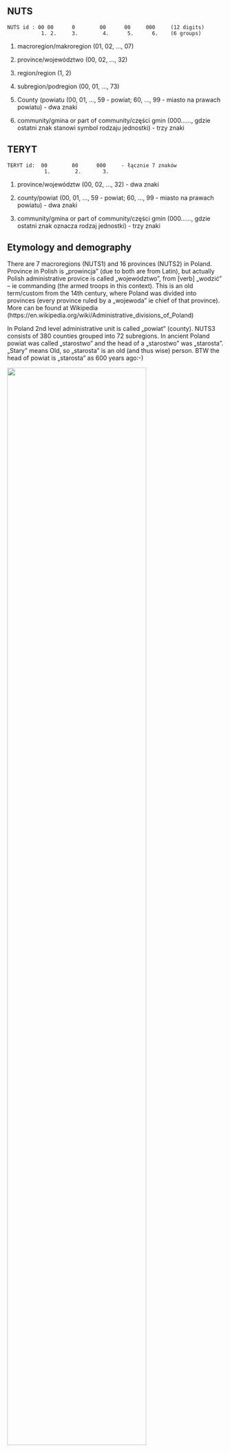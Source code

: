 ## NUTS

```
NUTS id : 00 00      0        00      00     000     (12 digits)
           1. 2.     3.        4.      5.      6.    (6 groups)
```

1. macroregion/makroregion (01, 02, ..., 07) 

2. province/województwo (00, 02, ..., 32) 

3. region/region (1, 2)

4. subregion/podregion (00, 01, ..., 73) 

5. County (powiatu (00, 01, ..., 59 - powiat; 60, ..., 99 - miasto na prawach powiatu) - dwa znaki

6. community/gmina or part of community/części gmin (000......, gdzie ostatni znak stanowi symbol rodzaju jednostki)  - trzy znaki

## TERYT

```
TERYT id:  00        00      000     - łącznie 7 znaków
            1.        2.       3.
```

1. province/województw (00, 02, ..., 32)       - dwa znaki

2. county/powiat (00, 01, ..., 59 - powiat; 60, ..., 99 - miasto na prawach powiatu) - dwa znaki

3. community/gmina or part of community/części gmin (000......, gdzie ostatni znak oznacza rodzaj jednostki) - trzy znaki

## Etymology and demography

There are 7 macroregions (NUTS1) and 16 provinces (NUTS2) in Poland.
Province in Polish is „prowincja” (due to both are from Latin), but actually 
Polish administrative provice is called „województwo”, from [verb] „wodzić” -- ie commanding (the armed 
troops in this context).  This is an old term/custom from the 14th century, 
where Poland was divided into provinces (every province
ruled by a „wojewoda” ie chief of that province). More can be found
at Wikipedia (https://en.wikipedia.org/wiki/Administrative_divisions_of_Poland)

In Poland 2nd level administrative unit is called „powiat” (county). 
NUTS3 consists of 380 counties grouped into 72 subregions.
In ancient Poland powiat was called
„starostwo” and the head of a „starostwo” was „starosta”. 
„Stary” means Old, so „starosta” is an old (and thus wise) person. 
BTW the head of powiat is „starosta” as 600 years ago:-)

![](./polska_nuts3-2016_r.png){width=80%}

The 3rd level administrative unit is called „gmina” (community). 
There are (approximately) 380 counties and 2750 communities in Poland. 

As Poland population is 38,5 mln and the area equals 312,7
sq kilometers (120 persons per 1 sqkm) on the average each powiat has 820 sqkm and each community
has 113.5 sqkm or approximately 100 thousand persons per „powiat” and 14 thousand per „gmina”.

## Bibliography

https://bdl.stat.gov.pl/bdl/metadane/teryt/kod


